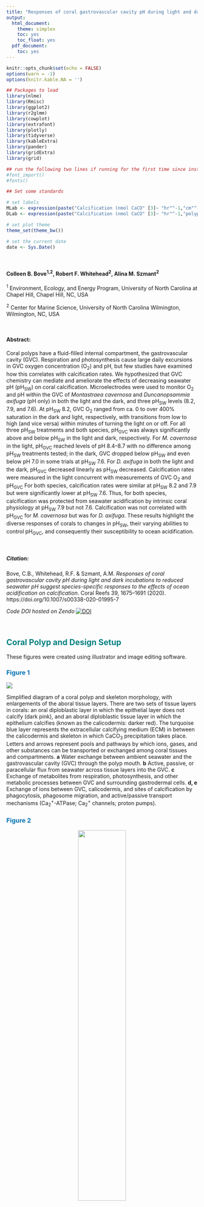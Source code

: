 ```yaml
---
title: "Responses of coral gastrovascular cavity pH during light and dark incubations to reduced seawater pH suggest species-specific responses to the effects of ocean acidification on calcification"
output: 
  html_document:
    theme: simplex
    toc: yes
    toc_float: yes
  pdf_document:
    toc: yes
---
```


<style>
  h2{color: teal !important}
  h1{color: navy !important}
  body{background-color: gray95 !important}
</style>

```r

knitr::opts_chunk$set(echo = FALSE)
options(warn = -1)
options(knitr.kable.NA = '')

```

```r

## Packages to load
library(nlme)
library(Rmisc)
library(ggplot2)
library(r2glmm)
library(cowplot)
library(extrafont)
library(plotly)
library(tidyverse)
library(kableExtra)
library(pander)
library(gridExtra)
library(grid)

## run the following two lines if running for the first time since installing 'extrafont'
#font_import()
#fonts() 

```

```r

## Set some standards

# set labels
MLab <- expression(paste("Calcification (nmol CaCO" [3]~ "hr"^-1,"cm"^-2, ")" ))
DLab <- expression(paste("Calcification (nmol CaCO" [3]~ "hr"^-1,"polyp"^-1, ")" ))

# set plot theme
theme_set(theme_bw())

# set the current date
date <- Sys.Date() 

```

<br/>

#### Colleen B. Bove^1,2^, Robert F. Whitehead^2^, Alina M. Szmant^2^

^1^ Environment, Ecology, and Energy Program, University of North Carolina at Chapel Hill, Chapel Hill, NC, USA

^2^ Center for Marine Science, University of North Carolina Wilmington, Wilmington, NC, USA

<br/>

#### **Abstract:**
Coral polyps have a fluid-filled internal compartment, the gastrovascular cavity (GVC). Respiration and photosynthesis cause large daily excursions in GVC oxygen concentration (O~2~) and pH, but few studies have examined how this correlates with calcification rates. We hypothesized that GVC chemistry can mediate and ameliorate the effects of decreasing seawater pH (pH~SW~) on coral calcification. Microelectrodes were used to monitor O~2~ and pH within the GVC of *Montastraea cavernosa* and *Duncanopsammia axifuga* (pH only) in both the light and the dark, and three pH~SW~ levels (8.2, 7.9, and 7.6). At pH~SW~ 8.2, GVC O~2~ ranged from ca. 0 to over 400% saturation in the dark and light, respectively, with transitions from low to high (and vice versa) within minutes of turning the light on or off. For all three pH~SW~ treatments and both species, pH~GVC~ was always significantly above and below pH~SW~ in the light and dark, respectively. For *M. cavernosa* in the light, pH~GVC~ reached levels of pH 8.4–8.7 with no difference among pH~SW~ treatments tested; in the dark, GVC dropped below pH~SW~ and even below pH 7.0 in some trials at pH~SW~ 7.6. For *D. axifuga* in both the light and the dark, pH~GVC~ decreased linearly as pH~SW~ decreased. Calcification rates were measured in the light concurrent with measurements of GVC O~2~ and pH~GVC~ For both species, calcification rates were similar at pH~SW~ 8.2 and 7.9 but were significantly lower at pH~SW~ 7.6. Thus, for both species, calcification was protected from seawater acidification by intrinsic coral physiology at pH~SW~ 7.9 but not 7.6. Calcification was not correlated with pH~GVC~ for *M. cavernosa* but was for *D. axifuga*. These results highlight the diverse responses of corals to changes in pH~SW~, their varying abilities to control pH~GVC~, and consequently their susceptibility to ocean acidification.

<br/>

##### **Citation:**
Bove, C.B., Whitehead, R.F. & Szmant, A.M. *Responses of coral gastrovascular cavity pH during light and dark incubations to reduced seawater pH suggest species-specific responses to the effects of ocean acidification on calcification*. Coral Reefs 39, 1675–1691 (2020). https://doi.org/10.1007/s00338-020-01995-7

*Code DOI hosted on Zendo* <a href="https://zenodo.org/badge/latestdoi/315749565"><img src="https://zenodo.org/badge/315749565.svg" alt="DOI"></a>

<br/>

## Coral Polyp and Design Setup {.tabset}

These figures were created using illustrator and image editing software.

### <span style="color: #0072B2;">**Figure 1**</span>

![](Figures/Fig1_polyp_diagram.png)

Simplified diagram of a coral polyp and skeleton morphology, with enlargements of the aboral tissue layers. There are two sets of tissue layers in corals: an oral diploblastic layer in which the epithelial layer does not calcify (dark pink), and an aboral diploblastic tissue layer in which the epithelium calcifies (known as the calicodermis: darker red). The turquoise blue layer represents the extracellular calcifying medium (ECM) in between the calicodermis and skeleton in which CaCO~3~ precipitation takes place. Letters and arrows represent pools and pathways by which ions, gases, and other substances can be transported or exchanged among coral tissues and compartments. **a** Water exchange between ambient seawater and the gastrovascular cavity (GVC) through the polyp mouth. **b** Active, passive, or paracellular flux from seawater across tissue layers into the GVC. **c** Exchange of metabolites from respiration, photosynthesis, and other metabolic processes between GVC and surrounding gastrodermal cells. **d, e** Exchange of ions between GVC, calicodermis, and sites of calcification by phagocytosis, phagosome migration, and active/passive transport mechanisms (Ca~2~^+^-ATPase; Ca~2~^+^ channels; proton pumps).


### <span style="color: #0072B2;">**Figure 2**</span>

<center>
![](Figures/Fig2_corals_electrode_images.png){#id .class width=50% height=50%}
</center>

Photographs of the three study corals under the same lighting conditions and the experimental setup used in this study: **a** *Montastraea cavernosa* colony 1. **b** *M. cavernosa* colony 2. and **c** *Duncanopsammia axifuga*. **d** Photographs of the pH microelectrode inserted through the mouth of *Montastraea cavernosa* and **e** *Duncanopsammia axifuga*. **f** Photograph of the micromanipulator setup used for inserting the microelectrode (identified with the arrows in **d, e** into the coral polyp and the coral’s incubation water bath)


### <span style="color: #0072B2;">**Table 1**</span>

Initial carbonate chemistry values for the seawater in the three carboys used for the experimental pH treatments conducted in this study

```r

carbonate <- read.csv("Tables/CarbonateSW_data_10Dec19.csv", header = TRUE)
carbonate$pHt <- factor(carbonate$pHt, levels = c("8.2pH", "7.9pH", "7.6pH"))
carbonate$coral <- factor(carbonate$coral, levels = c("MCAV1", "MCAV2", "DAXI"))


## Create table 1 of carbonate parameters
Table1 <- carbonate %>% 
  group_by(pHt) %>% 
  summarise("Seawater pH" = round(mean(pHw), 2),
            "TA" = round(mean(TAi), 0),
            "DIC" = round(mean(DICi), 0),
            "pCO2" = round(mean(pCO2i), 0),
            "HCO3" = round(mean(HCO3i), 0),
            "CO3" = round(mean(CO3i), 0),
            "arag" = round(mean(aragi), 12))

## Rmarkdown table 1
kable(Table1[-1], booktabs = TRUE) %>% 
  kable_styling(font_size = 12, full_width = FALSE)

```

The nominal target pH values used were 8.2 (control), 7.9 and 7.6. The R package *seacarb* was used to calculate the various carbonate species using measured pH-NBS and total alkalinity as the known parameters. Concentrations in $\mu$mol kg^-1^; *p*CO~2~ in $\mu$atm.


### Table S1

#### **Table S1**
Calcification experiment carbonate parameters. Representative changes in carbonate chemistry during the 1.5 h calcification incubations reported in Figure 8. The nominal target pH values used were 8.2 (Control), 7.9 and 7.6. The R package *seacarb* was used to calculate the various carbonate species using measured pH-NBS and total alkalinity as the known parameters. Concentrations in µmol kg^-1^; *p*CO~2~ in µatm. MCAV 1 = *Montastraea cavernosa* No 1; MCAV 2 = *M. cavernosa* colony No 2; DAXI = *Duncanopsammia axifuga*.

```r

## Create table S1 of initial and final carbonate parameters
TableS1 <- carbonate %>% 
  group_by(coral, pHt) %>% 
  summarise("TAi" = round(mean(TAi), 0),
            "TAf" = round(mean(TAf), 0),
            "DICi" = round(mean(DICi), 0),
            "DICf" = round(mean(DICf), 0),
            "pCO2i" = round(mean(pCO2i), 0),
            "pCO2f" = round(mean(pCO2f), 0),
            "HCO3i" = round(mean(HCO3i), 0),
            "HCO3f" = round(mean(HCO3f), 0),
            "CO3i" = round(mean(CO3i), 0),
            "CO3f" = round(mean(CO3f), 0),
            "aragi" = round(mean(aragi), 1),
            "aragf" = round(mean(aragf), 1))

## Rmarkdown table S1
kable(TableS1[-1], booktabs = TRUE) %>% 
  kable_styling(font_size = 12, full_width = FALSE) %>% 
  pack_rows("MCAV 1", 1, 3) %>%
  pack_rows("MCAV 2", 4, 6) %>%
  pack_rows("DAXI", 7, 9)

```

<br/>


## Light/Dark Experiments {.tabset}

### <span style="color: #0072B2;">**Figure 3**</span>

```r

LD_o2 <- read.csv("Data/LD_O2_mcav_20Jun17.csv", header = TRUE)

ggplot()+
  geom_rect(aes(xmin=0.16674,xmax=10.18194,ymin=-Inf, ymax=Inf), fill="lightgrey", alpha=0.4) +
  geom_rect(aes(xmin= 10.18194,xmax=20.28126,ymin=-Inf, ymax=Inf), fill="lightgoldenrod", alpha=0.4) +
  geom_rect(aes(xmin= 20.28126,xmax=30.3801,ymin=-Inf, ymax=Inf), fill="lightgrey", alpha=0.4) +
  geom_rect(aes(xmin= 30.3801,xmax=40.3119,ymin=-Inf, ymax=Inf), fill="lightgoldenrod", alpha=0.4) +
  geom_rect(aes(xmin= 40.3119,xmax=52.1637,ymin=-Inf, ymax=Inf), fill="lightgrey", alpha=0.4) +
  geom_rect(aes(xmin= 52.1637,xmax=55.0011,ymin=-Inf, ymax=Inf), fill="lightgoldenrod", alpha=0.4) +
  annotate("text", x = 47, y = 430, label = "Montastraea cavernosa", fontface = "italic", size = 2.8) +
  theme(panel.grid.major=element_blank(), panel.grid.minor=element_blank(), panel.background=element_blank(),strip.text=element_text(face="italic"), axis.line=element_line(color="black"), legend.key=element_blank(), text=element_text(family="Times New Roman"))+
  coord_cartesian(xlim = c(0.05, 55), ylim = c(0,450), expand = FALSE) +
  #ylim(0,450) +
  ylab(expression(paste("GVC O"[2] ~ "saturation (%)"))) +
  xlab("Time (min)") +
  geom_line(data = LD_o2, aes(time.min., o2sat), size=1) +
  ggsave("Figures/Fig3_LD_O2.pdf", height = 3, width = 5.5, useDingbats = FALSE)

```
*Montastraea cavernosa*: representative example of the change in GVC O~2~ saturation as measured by an oxygen microelectrode in response to changes in light level (0 vs 300–400 $\mu$E m^-2^ s^-1^) at 8.2 pH~SW~ (control). GVC O~2~ decreased in the dark to near 0% saturation and then increased to ca. 400% saturation. Gray background represents times in the dark, while yellow background denotes the lights being on. Horizontal dashed line is the measured incubation seawater % O~2~ saturation

<br/>


### <span style="color: #0072B2;">**Figure 4**</span>

```r

## Read in data and make seawater pH a factor
LD_all <- read.csv("Data/LD_pH_all_20Jun17.csv", header = TRUE)
LD_all$fwater <- factor(LD_all$water)
LD_all$fwater<-factor(LD_all$water, levels = c("8.2","7.9","7.6"))

## Subset by species
LD_cav <- subset(LD_all, species == "MCAV")
LD_dun <- subset(LD_all, species == "DAXI")

```

```r

## 8.2 pH plot
LD_mcav_82 <- subset(LD_cav, water == "8.2")

LD_mcav_82_plot <- ggplot() +
  geom_rect(aes(xmin=-Inf,xmax=10,ymin=-Inf, ymax=Inf), fill="lightgoldenrod", alpha=0.4) +
  geom_rect(aes(xmin= 10,xmax=58,ymin=-Inf, ymax=Inf), fill="lightgrey", alpha=0.4) +
  geom_rect(aes(xmin=58,xmax=107,ymin=-Inf, ymax=Inf), fill="lightgoldenrod", alpha=0.4) +
  geom_rect(aes(xmin= 107,xmax=160,ymin=-Inf, ymax=Inf), fill="lightgrey", alpha=0.4) + 
  geom_rect(aes(xmin=160,xmax=Inf,ymin=-Inf, ymax=Inf), fill="lightgoldenrod",alpha=0.4) +
  scale_x_continuous(limits = c(0, 225)) +
  geom_hline(yintercept = 8.2, size=0.5, linetype=2, colour="grey") +
  geom_line(data = LD_mcav_82, aes(x = time, y = gvc), size = 1, colour = "#0072B2") +
  ylab("") +
  xlab("") +
  ggtitle("") +
  theme(panel.grid.major=element_blank(), panel.grid.minor=element_blank(), panel.background=element_blank(),strip.background=element_blank(), strip.text=element_text(face="italic"), axis.line=element_line(color="black"), legend.key=element_blank(), text=element_text(family="Times New Roman")) +
  scale_color_manual(values=c("#0072B2")) +
  ylim(6.5,9)	

## 7.9 pH plot
LD_mcav_79 <- subset(LD_cav, water == "7.9")

LD_mcav_79_plot <- ggplot() +
  geom_rect(aes(xmin=-Inf,xmax=18,ymin=-Inf, ymax=Inf), fill="lightgoldenrod", alpha=0.4) +
  geom_rect(aes(xmin= 18,xmax=85,ymin=-Inf, ymax=Inf), fill="lightgrey", alpha=0.4) +
  geom_rect(aes(xmin=85,xmax=130,ymin=-Inf, ymax=Inf), fill="lightgoldenrod", alpha=0.4) +
  geom_rect(aes(xmin= 130,xmax=177,ymin=-Inf, ymax=Inf), fill="lightgrey", alpha=0.4) +
  geom_rect(aes(xmin=177,xmax=Inf,ymin=-Inf, ymax=Inf), fill="lightgoldenrod",alpha=0.4) +
  scale_x_continuous(limits = c(0, 225)) +
  geom_hline(yintercept = 7.9, size=0.5, linetype=2, colour="grey") +
  geom_line(data = LD_mcav_79, aes(x = time, y = gvc), size = 1, colour = "#009E73") +
  ylab("") +
  xlab("") +
  theme(panel.grid.major=element_blank(), panel.grid.minor=element_blank(), panel.background=element_blank(),strip.background=element_blank(), strip.text=element_text(face="italic"), axis.line=element_line(color="black"), legend.key=element_blank(), text=element_text(family="Times New Roman")) +
  scale_color_manual(values=c("#0072B2")) +
  ylim(6.5,9)


## 7.6 pH plot
LD_mcav_76 <- subset(LD_cav, water == "7.6")

LD_mcav_76_plot <- ggplot() +
  geom_rect(aes(xmin=-Inf,xmax=10,ymin=-Inf, ymax=Inf), fill="lightgoldenrod", alpha=0.4) +
  geom_rect(aes(xmin= 10,xmax=61,ymin=-Inf, ymax=Inf), fill="lightgrey", alpha=0.4) +
  geom_rect(aes(xmin=61,xmax=106,ymin=-Inf, ymax=Inf), fill="lightgoldenrod", alpha=0.4) +
  geom_rect(aes(xmin= 106,xmax=156,ymin=-Inf, ymax=Inf), fill="lightgrey", alpha=0.4) +
  geom_rect(aes(xmin=156,xmax=Inf,ymin=-Inf, ymax=Inf), fill="lightgoldenrod",alpha=0.4) +
  scale_x_continuous(limits = c(0, 225)) +
  geom_hline(yintercept = 7.6, size=0.5, linetype=2, colour="grey") +
  geom_line(data = LD_mcav_76, aes(x = time, y = gvc), size = 1, colour = "#D55E00") +
  xlab("") +
  ylab("") +
  theme(panel.grid.major=element_blank(), panel.grid.minor=element_blank(), panel.background=element_blank(),strip.background=element_blank(), strip.text=element_text(face="italic"), axis.line=element_line(color="black"), legend.key=element_blank(), text=element_text(family="Times New Roman")) +
  scale_color_manual(values=c("#0072B2")) +
  ylim(6.5,9)

```

```r

## 8.2 pH plot
LD_dun_82 <- subset(LD_dun, water == "8.2")

LD_dun_82_plot <- ggplot() +
  geom_rect(aes(xmin=-Inf,xmax=10,ymin=-Inf, ymax=Inf), fill="lightgoldenrod", alpha=0.4) +
  geom_rect(aes(xmin= 10,xmax=33,ymin=-Inf, ymax=Inf), fill="lightgrey", alpha=0.4) + 
  geom_rect(aes(xmin=33,xmax=58,ymin=-Inf, ymax=Inf), fill="lightgoldenrod", alpha=0.4) +
  geom_rect(aes(xmin= 58,xmax=80,ymin=-Inf, ymax=Inf), fill="lightgrey", alpha=0.4) + 
  geom_rect(aes(xmin=80,xmax=Inf,ymin=-Inf, ymax=Inf), fill="lightgoldenrod",alpha=0.4) +
  scale_x_continuous(limits = c(0, 130)) +
  geom_hline(yintercept = 8.2, size=0.5, linetype=2, colour="grey") +
  geom_line(data = LD_dun_82, aes(x = time, y = gvc), size = 1, colour = "#0072B2") +
  ylab("") +
  xlab("") +
  ggtitle("") +
  theme(panel.grid.major=element_blank(), panel.grid.minor=element_blank(), panel.background=element_blank(),strip.background=element_blank(), strip.text=element_text(face="italic"), axis.line=element_line(color="black"), legend.key=element_blank(), text=element_text(family="Times New Roman")) +
  scale_color_manual(values=c("#0072B2")) +
  ylim(6.5,9)	

## 7.9 pH plot
LD_dun_79 <- subset(LD_dun, water == "7.9")

LD_dun_79_plot <- ggplot() +
  geom_rect(aes(xmin=-Inf,xmax=12,ymin=-Inf, ymax=Inf), fill="lightgoldenrod", alpha=0.4) +
  geom_rect(aes(xmin= 12,xmax=42,ymin=-Inf, ymax=Inf), fill="lightgrey", alpha=0.4) +
  geom_rect(aes(xmin=42,xmax=74,ymin=-Inf, ymax=Inf), fill="lightgoldenrod", alpha=0.4) +
  geom_rect(aes(xmin= 74,xmax=103,ymin=-Inf, ymax=Inf), fill="lightgrey", alpha=0.4) +
  geom_rect(aes(xmin=103,xmax=Inf,ymin=-Inf, ymax=Inf), fill="lightgoldenrod",alpha=0.4) +
  scale_x_continuous(limits = c(0, 130)) +
  geom_hline(yintercept = 7.9, size=0.5, linetype=2, colour="grey") +
  geom_line(data = LD_dun_79, aes(x = time, y = gvc), size = 1, colour = "#009E73") +
  ylab("") +
  xlab("") +
  theme(panel.grid.major=element_blank(), panel.grid.minor=element_blank(), panel.background=element_blank(),strip.background=element_blank(), strip.text=element_text(face="italic"), axis.line=element_line(color="black"), legend.key=element_blank(), text=element_text(family="Times New Roman")) +
  scale_color_manual(values=c("#0072B2")) +
  ylim(6.5,9)


## 7.6 pH plot
LD_dun_76 <- subset(LD_dun, water == "7.6")

LD_dun_76_plot <- ggplot() +
  geom_rect(aes(xmin=-Inf,xmax=10,ymin=-Inf, ymax=Inf), fill="lightgoldenrod", alpha=0.4) +
  geom_rect(aes(xmin= 10,xmax=37,ymin=-Inf, ymax=Inf), fill="lightgrey", alpha=0.4) +
  geom_rect(aes(xmin=37,xmax=69,ymin=-Inf, ymax=Inf), fill="lightgoldenrod", alpha=0.4) +
  geom_rect(aes(xmin= 69,xmax=88,ymin=-Inf, ymax=Inf), fill="lightgrey", alpha=0.4) +
  geom_rect(aes(xmin=88,xmax=Inf,ymin=-Inf, ymax=Inf), fill="lightgoldenrod",alpha=0.4) +
  scale_x_continuous(limits = c(0, 130)) +
  geom_hline(yintercept = 7.6, size=0.5, linetype=2, colour="grey") +
  geom_line(data = LD_dun_76, aes(x = time, y = gvc), size = 1, colour = "#D55E00") +
  xlab("") +
  ylab("") +
  theme(panel.grid.major=element_blank(), panel.grid.minor=element_blank(), panel.background=element_blank(),strip.background=element_blank(), strip.text=element_text(face="italic"), axis.line=element_line(color="black"), legend.key=element_blank(), text=element_text(family="Times New Roman")) +
  scale_color_manual(values=c("#0072B2")) +
  ylim(6.5,9)

```

```r

## Create column of each species' plots
LD_cav_plot <- plot_grid(LD_mcav_82_plot, LD_mcav_79_plot, LD_mcav_76_plot, ncol = 1)
LD_dun_plot <- plot_grid(LD_dun_82_plot, LD_dun_79_plot, LD_dun_76_plot, ncol = 1)

## Combined species plot into single plot
LD_full_plot <- plot_grid(LD_cav_plot, LD_dun_plot, ncol = 2, rel_widths = c(0.9, 0.58), labels = c("(a)  M. cavernosa", "(b)  D. axifuga"), hjust = -0.07, vjust = 1.3, label_size = 10)

## Create labels for axes 
y_grob <- textGrob("GVC pH", gp = gpar(fontsize = 11), rot = 90)
x_grob <- textGrob("Time (m)", gp = gpar(fontsize = 11))

## Final, combined plot
LD_full_plot_final <- grid.arrange(arrangeGrob(LD_full_plot, left = y_grob, bottom = x_grob))

## Save final plot
ggsave(file = "Figures/Fig4_LD_pH.pdf", LD_full_plot_final, width = 6.8, height = 6.5, useDingbats = FALSE)

```
"Light–dark" experiment: representative example of pH~GVC~ profiles with changes from light (300–400 $\mu$E m^-2^ s^-1^) to dark (0 $\mu$E m^-2^ s^-1^) measurement conditions for **a** *Montastraea cavernosa* and **b** *Duncanopsammia axifuga* at 8.2 pH~SW~ (control: blue, upper panel), 7.9 pH~SW~ (green, middle panel), and 7.6 pH~SW~ (red, lower panel). The horizontal gray dashed lines represent incubation pH~SW~

<br/>


### <span style="color: #0072B2;">**Figure 5**</span>

```r

## Read in and manipulate data
step_all <- read.csv("Data/LD_step_pH_all_21Jun17.csv", header = TRUE)
step_all$water <- factor(step_all$water)
step_all$water <- factor(step_all$water, levels = c("8.2","7.9","7.6", "T"))
step_all$light <- factor(step_all$light, levels = c("L","D"))

## Subset for each species
cav_step <- subset(step_all, species == "MCAV") # M. cavernosa
dun_step <- subset(step_all, species == "DAXI") # D. axifuga

```

```r

## MCAV plots
cav_step_plot <- ggplot(cav_step, aes(x = time, y = gvc, colour = water, group = water2)) +
  geom_point(size = 0.5) +
  xlab("") +
  ylab("") +
  theme(panel.grid.major = element_blank(), panel.grid.minor = element_blank(), panel.background = element_blank(), strip.background = element_blank(), strip.text = element_text(face = "italic"), text=element_text(family="Times New Roman")) +
  theme(legend.position = c(0.11, 0.67), legend.key.size = unit(0.2, "cm"), legend.text = element_text(size = 8)) +
  guides(colour = guide_legend(override.aes = list(linetype = 0, size = 3))) +
  xlim(0, 220) +
  ylim(6.9, 8.9) +
  facet_wrap(~ light, ncol = 1, labeller = as_labeller(c(L = "Light", D = "Dark"))) +
  scale_color_manual("", labels = c("8.2 pH","7.9 pH","7.6 pH"), values = c("#0072B2","#009E73","#D55E00","grey"), breaks = c("8.2","7.9","7.6")) +
  geom_line(aes(x = time, y = water2))


## DAXI plots
dun_step_plot <- ggplot(dun_step, aes(x = time, y = gvc, colour = water, group = water2)) +
  geom_point(size = 0.5) +
  xlab("") +
  ylab("") +
  theme(panel.grid.major = element_blank(), panel.grid.minor = element_blank(), panel.background = element_blank(), strip.background = element_blank(), strip.text = element_text(face = "italic"), text=element_text(family="Times New Roman")) +
  theme(legend.position ="none") +
  xlim(0, 220) +
  ylim(6.9, 8.9) +
  facet_wrap(~ light, ncol = 1, labeller = as_labeller(c(L = "Light", D = "Dark"))) +
  scale_color_manual("", labels = c("8.2 pH","7.9 pH","7.6 pH","T"), values = c("#0072B2","#009E73","#D55E00","grey")) +
  geom_line(aes(x = time, y = water2))


## Combine plots and save as final
plot_grid(cav_step_plot, dun_step_plot, labels = c("(a) M. cavernosa","(b) D. axifuga"), label_size = 12, scale = 0.95) +
  ggsave(file = "Figures/Fig5_stepwise_pH.pdf", height = 4.2, width = 8, useDingbats = FALSE)

```
"Stepwise" experiment: representative example of pH~GVC~ profiles with sequential stepwise decreases in incubation pH~SW~ from 8.2 (control: blue, first segment), to 7.9 (green, second segment), to 7.6 (red, third segment) for **a** *Montastraea cavernosa* and **b** *Duncanopsammia axifuga*. Experiments were repeated both in the light (upper panel) and dark (lower panel). The gray portion of each line denotes adjustment time in which external pH was transitioning from one pH treatment to another by bubbling with CO~2~ and the horizontal lines represent external pH~SW~ levels

<br/>


### <span style="color: #0072B2;">**Figure 6**</span>


```r

## Read in all L/D data for analyses
LD_stats <- read.csv("Data/LD_all_data_19Sep17.csv", header = TRUE)
LD_stats$treat <- factor(LD_stats$treat, levels = c("8.2", "7.9", "7.6")) # relevel pH treatments

## Subset dataframe
# light or dark
light_all <- subset(LD_stats, light.dark=="light")
dark_all <- subset(LD_stats, light.dark=="dark")

# MCAV light and DAXI light
light_cav <- subset(light_all, species=="Mcav")
light_dun <- subset(light_all, coral=="dun")

# MCAV dark and DAXI dark
dark_cav <- subset(dark_all, species=="Mcav")
dark_dun <- subset(dark_all, coral=="dun")

```


```r

## Linear model
# light values
cav_L_fig6_lm <- lm(pH ~ water, data = light_cav)
cav_l_slope <- cav_L_fig6_lm[["coefficients"]][["water"]]
cav_l_p <- summary(cav_L_fig6_lm)[["coefficients"]][2, 4]
cav_l_r <- summary(cav_L_fig6_lm)[["adj.r.squared"]]

# dark values
cav_D_fig6_lm <- lm(pH ~ water, data = dark_cav)
cav_d_slope <- cav_D_fig6_lm[["coefficients"]][["water"]]
cav_d_p <- summary(cav_D_fig6_lm)[["coefficients"]][2, 4]
cav_d_r <- summary(cav_D_fig6_lm)[["adj.r.squared"]]


## Labels for plot
cav_step_light_labs <- substitute(paste(Slope[light]==s, "; P"==p, "; R\U00B2"==r), list(s = format(cav_l_slope[1], digits = 2), p = format(cav_l_p[1], digits = 2), r = format(cav_l_r[1], digits = 2)))
cav_step_dark_labs <- substitute(paste(Slope[dark]==s, "; P < 0.01; R\U00B2"==r), list(s = format(cav_d_slope[1], digits = 2), p = format(cav_d_p[1], digits = 2), r = format(cav_d_r[1], digits = 2)))

```

```r

###### This is temporary, need to move it when finished!
sum <- summarySE(measurevar = "pH", groupvars = c("treat", "coral", "exp", "light.dark"), data = LD_stats)

## MCAV figure
cav_LD_summary_sum <- subset(sum, coral !="dun")
cav_LD_summary_sum$test <- paste(cav_LD_summary_sum$coral, cav_LD_summary_sum$exp, sep = "_")
cav_LD_summary_sum$colour <- paste(cav_LD_summary_sum$treat, cav_LD_summary_sum$light.dark, sep = "_")
cav_LD_summary_sum$shape <- paste(cav_LD_summary_sum$exp, cav_LD_summary_sum$light.dark, sep = "_")
cav_LD_summary_sum$treat <- as.numeric(levels(cav_LD_summary_sum$treat))[cav_LD_summary_sum$treat]

cav_LD_summary_plot <- ggplot(data = cav_LD_summary_sum) +
  geom_smooth(aes(x = treat, y = pH, group = light.dark), method="lm", se = FALSE, colour = "darkgrey") +
  geom_errorbar(aes(x = treat, ymin = pH - sd, ymax = pH + sd, colour = colour, group = test), width=0.07, size=0.8, position = position_dodge(width=0.07)) +
  geom_point(aes(x = treat, y = pH, shape = shape, colour = colour, group = test, fill = exp), size=2.5, position = position_dodge(width=0.07)) +
  scale_color_manual(values=c("#D55E00", "#D55E00", "#009E73","#009E73", "#0072B2", "#0072B2")) +
  scale_shape_manual(values=c(16,21,17,24,16,21,17,24)) +
  scale_fill_manual(values = c("white","white")) +
  geom_segment(aes(x = 7.45, xend = 7.75, y = 7.6, yend = 7.6), linetype = "longdash", colour = "#D55E00") +
  geom_segment(aes(x = 8.05, xend = 8.35, y = 8.2, yend = 8.2), linetype = "longdash", colour = "#0072B2") +
  geom_segment(aes(x = 7.75, xend = 8.05, y = 7.9, yend = 7.9), linetype = "longdash", colour = "#009E73") +
  theme(panel.grid.major = element_blank(), panel.grid.minor = element_blank(), strip.background = element_blank(), panel.border = element_rect(colour = "black", fill=NA, size=1), legend.position = "none", text=element_text(family="Times New Roman")) +
  scale_x_continuous(breaks=c(7.6, 7.9, 8.2)) +
  annotate("text", x = 7.8, y = 9, label = deparse(cav_step_light_labs), parse = TRUE, size = 3) +
  annotate("text", x = 7.8, y = 6.5, label = deparse(cav_step_dark_labs), parse = TRUE, size = 3) +
  ylab("GVC pH") +
  ylim(6.5, 9.1) +
  xlab("Seawater pH")

```


```r

## Linear model
# light values
dun_L_fig6_lm <- lm(pH ~ water, data = light_dun)
dun_l_slope <- dun_L_fig6_lm[["coefficients"]][["water"]]
dun_l_p <- summary(dun_L_fig6_lm)[["coefficients"]][2, 4]
dun_l_r <- summary(dun_L_fig6_lm)[["adj.r.squared"]]

# dark values
dun_D_fig6_lm <- lm(pH ~ water, data = dark_dun)
dun_d_slope <- dun_D_fig6_lm[["coefficients"]][["water"]]
dun_d_p <- summary(dun_D_fig6_lm)[["coefficients"]][2, 4]
dun_d_r <- summary(dun_D_fig6_lm)[["adj.r.squared"]]


## Labels for plot
dun_step_light_labs <- substitute(paste(Slope[light]==s, "; P < 0.01; R\U00B2"==r), list(s = format(dun_l_slope[1], digits = 2), p = format(dun_l_p[1], digits = 2), r = format(dun_l_r[1], digits = 2)))
dun_step_dark_labs <- substitute(paste(Slope[dark]==s, "; P < 0.01; R\U00B2"==r), list(s = format(dun_d_slope[1], digits = 2), p = format(dun_d_p[1], digits = 2), r = format(dun_d_r[1], digits = 2)))

```

```r

## DAXI figure
dun_LD_summary_sum <- subset(sum, coral == "dun")
dun_LD_summary_sum$test <- paste(dun_LD_summary_sum$coral, dun_LD_summary_sum$exp, sep = "_")
dun_LD_summary_sum$colour <- paste(dun_LD_summary_sum$treat, dun_LD_summary_sum$light.dark, sep = "_")
dun_LD_summary_sum$shape <- paste(dun_LD_summary_sum$exp, dun_LD_summary_sum$light.dark, sep = "_")
dun_LD_summary_sum$treat <- as.numeric(levels(dun_LD_summary_sum$treat))[dun_LD_summary_sum$treat]

dun_LD_summary_plot <- ggplot(data = dun_LD_summary_sum) +
  geom_smooth(aes(x = treat, y = pH, group = light.dark), method="lm", se = FALSE, colour = "darkgrey") +
  geom_errorbar(aes(x = treat, ymin = pH - sd, ymax = pH + sd, colour = colour, group = test), width=0.07, size=0.8, position = position_dodge(width=0.07)) +
  geom_point(aes(x = treat, y = pH, shape = shape, colour = colour, group = test, fill = exp), size=2.5, position = position_dodge(width=0.07)) +
  scale_color_manual(values=c("#D55E00", "#D55E00", "#009E73","#009E73", "#0072B2", "#0072B2")) +
  scale_shape_manual(values=c(16,21,17,24,16,21,17,24)) +
  scale_fill_manual(values = c("white","white")) +
  geom_segment(aes(x = 7.45, xend = 7.75, y = 7.6, yend = 7.6), linetype = "longdash", colour = "#D55E00") +
  geom_segment(aes(x = 8.05, xend = 8.35, y = 8.2, yend = 8.2), linetype = "longdash", colour = "#0072B2") +
  geom_segment(aes(x = 7.75, xend = 8.05, y = 7.9, yend = 7.9), linetype = "longdash", colour = "#009E73") +
  theme(panel.grid.major = element_blank(), panel.grid.minor = element_blank(), strip.background = element_blank(), panel.border = element_rect(colour = "black", fill=NA, size=1), legend.position = "none", text=element_text(family="Times New Roman")) +
  scale_x_continuous(breaks=c(7.6, 7.9, 8.2)) +
  annotate("text", x = 7.8, y = 9, label = deparse(dun_step_light_labs), parse = TRUE, size = 3) +
  annotate("text", x = 7.8, y = 6.5, label = deparse(dun_step_dark_labs), parse = TRUE, size = 3) +
  ylab("GVC pH") +
  ylim(6.5, 9.1) +
  xlab("Seawater pH")

```


```r

plot_grid(cav_LD_summary_plot, dun_LD_summary_plot,  labels = c("(a) M. cavernosa", "(b) D. axifuga"), scale = 0.87) +
  ggsave(file = "Figures/Fig6_LD_pH_summary.pdf", height = 3.5, width = 8, useDingbats = FALSE)

```
Summary of the mean (± SD) pH~GVC~ measurements made in the light–dark (denoted by circles) and stepwise (denoted by triangles) experiments for (**a**) two colonies of* M. cavernosa* (plotted as separate circles) and (**b**) one colony of *D. axifuga* at the three experimental pH~SW~ treatments (8.2 = blue; 7.9 = green; 7.6 = red). The dashed lines represent pH~SW~ for each treatment. Open symbols denote pH~GVC~ data collected in the light, and solid symbols represent pH~GVC~ data collected in the dark. Linear regression lines and regression statistics are included for each light treatment

<br/>


### <span style="color: #0072B2;">**Table 2**</span>

Mean (± SE) maximum and minimum pH~GVC~ values measured for each coral species at the three experimental pH treatments,
combining the values from both the "light–dark" and "stepwise" experimental protocols (Figs. **4, 5, 6**)

```r

table1 <- read.csv("Tables/LD_table2_30April20.csv", header = TRUE) # read in the table with data

## R markdown table
kable(table1[-1], booktabs = TRUE) %>% 
  kable_styling(font_size = 12, full_width = FALSE) %>% 
  pack_rows("M. cavernosa", 1, 4) %>%
  pack_rows("D. axifuga", 5, 8)

```

Mean (± S.E.) maximum and minimum pH~GVC~ values measured for each coral species at the three experimental pH treatments, combining the values from both the ‘Light-dark’ and ‘Stepwise’ experimental protocols (see Figures **5, 6** and **7**). The number of incubations included in each mean is represented by “n”. “Δ pH Light” and “Δ pH Dark” are the differences between treatment pH~SW~ and pH~GVC~ at that treatment. “Range of pH~GVC~” was calculated from the mean maximum and minimum for each pH experiment and represents the range of pH~GVC~ that a polyp could experience during a natural diel light cycle. “pH range” for Treatment pH is the range from 8.2 to 7.6, and for Maximum and Minimum pH~GVC~ in Light and Dark, it is the difference between pH~GVC~ at 8.2 and 7.6 seawater pH treatments.

<br/>


### Tables S2-S6

#### **Table S2**
pH~GVC~ in the Light. Mean (±S.D.) pH~GVC~ measured during the light portion of the Light-Dark (LD) and Stepwise (STEP) experiments. Pairwise comparisons of pH~GVC~ between the two experiments used Tukey Honest Significant Differences. Asterisk denotes significant differences in mean pH~GVC~ between experiment types. n = the number of replicate runs of any given treatment protocol for each type of experiment.

```r

## Create table S2 of initial and final carbonate parameters
TableS2 <- light_all %>% 
  group_by(species, treat, exp) %>% 
  summarise("Mean" = round(mean(pH), 2),
            "(+/-) SD Maximum" = round(sd(pH), 2),
            "n" = n(),
            "del pH" = round(mean(pH) - mean(water), 2))


## Rmarkdown table S2
kable(TableS2[-1], booktabs = TRUE) %>% 
  kable_styling(font_size = 12, full_width = FALSE) %>% 
  pack_rows("M. cavernosa", 1, 6) %>%
  pack_rows("D. axifuga", 7, 12)


```

<br/>


#### **Table S3a**
Light pH~GVC~ ANOVA model. ANOVA model output assessing the effect of pH~SW~ on measured pH~GVC~ in the light during either Light-Dark or Stepwise experiments for all coral colonies.

***M. cavernosa* in Light-Dark trials**
```r

## MCAV light ANOVAs
# Light data (L/D)
light_cava<-subset(light_cav, exp=="l/d")
lmcav_lm1<-aov(pH~treat, data=light_cava)
pander(summary(lmcav_lm1))

```

***M. cavernosa* in Stepwise trials**
```r

# Light data (step)
light_cavb<-subset(light_cav, exp=="step")
lmcav_lm2<-aov(pH~treat, data=light_cavb)
pander(summary(lmcav_lm2))

```


***D. axifuga* in Light-Dark trials**
```r

## DAXI light ANOVAs
# Light data (L/D)
light_duna<-subset(light_dun, exp=="l/d")
ldun_lm1<-aov(pH~treat, data=light_duna)
pander(summary(ldun_lm1))

```

***D. axifuga* in Stepwise trials**
```r

# Light data (step)
light_dunb<-subset(light_dun, exp=="step")
ldun_lm2<-aov(pH~treat, data=light_dunb)
pander(summary(ldun_lm2))

```

<br/>


#### **Table S3b**
Light pH~GVC~: Post Hoc Comparisons. Pairwise comparisons of mean pH~GVC~ among pH~SW~ treatments in the light for both types of experiments using Tukey Honest Significant Differences.  

```r

## MCAV light Tukey tests
# Light data (L/D)
lcav_ld_tukey <- as.data.frame(TukeyHSD(lmcav_lm1)[["treat"]])
lcav_ld_tukey$Experiment <- "Light-Dark"
lcav_ld_tukey$Coral <- "M. cavernosa"
lcav_ld_tukey$Treatments <- rownames(lcav_ld_tukey)
lcav_ld_tukey <- lcav_ld_tukey[c(6,5,7,4)]

# Light data (step)
lcav_step_tukey <- as.data.frame(TukeyHSD(lmcav_lm2)[["treat"]])
lcav_step_tukey$Experiment <- "Stepwise"
lcav_step_tukey$Coral <- "M. cavernosa"
lcav_step_tukey$Treatments <- rownames(lcav_step_tukey)
lcav_step_tukey <- lcav_step_tukey[c(6,5,7,4)]



## DAXI light Tukey tests
# Light data (L/D)
ldun_ld_tukey <- as.data.frame(TukeyHSD(ldun_lm1)[["treat"]])
ldun_ld_tukey$Experiment <- "Light-Dark"
ldun_ld_tukey$Coral <- "D axifuga"
ldun_ld_tukey$Treatments <- rownames(ldun_ld_tukey)
ldun_ld_tukey <- ldun_ld_tukey[c(6,5,7,4)]

# Light data (step)
ldun_step_tukey <- as.data.frame(TukeyHSD(ldun_lm2)[["treat"]])
ldun_step_tukey$Experiment <- "Stepwise"
ldun_step_tukey$Coral <- "D axifuga"
ldun_step_tukey$Treatments <- rownames(ldun_step_tukey)
ldun_step_tukey <- ldun_step_tukey[c(6,5,7,4)]

## Combine into 1 table
all_light_tukey <- rbind(lcav_ld_tukey, lcav_step_tukey, ldun_ld_tukey, ldun_step_tukey)


## Rmarkdown table 

kable(all_light_tukey[-1], booktabs = TRUE, row.names = FALSE) %>% 
  kable_styling(font_size = 12, full_width = FALSE) %>% 
  pack_rows("M. cavernosa", 1, 6) %>%
  pack_rows("D. axifuga", 7, 12)

```

<br/>



#### **Table S4**
pH~GVC~ in the Dark. Mean (±S.D.) pH~GVC~ measured during the dark portion of the Light-Dark (LD) and Stepwise (STEP) experiments. Pairwise comparisons of pH~GVC~ between the two experiments used Tukey Honest Significant Differences. Asterisk denotes significant differences in mean pH~GVC~ between experiment types. n = the number of replicate runs of any given treatment protocol for each type of experiment.

```r

## Create table S4 of initial and final carbonate parameters
TableS4 <- dark_all %>% 
  group_by(species, treat, exp) %>% 
  summarise("Mean" = round(mean(pH), 2),
            "(+/-) SD Maximum" = round(sd(pH), 2),
            "n" = n(),
            "del pH" = round(mean(pH) - mean(water), 2))


## Rmarkdown table S4
kable(TableS4[-1], booktabs = TRUE) %>% 
  kable_styling(font_size = 12, full_width = FALSE) %>% 
  pack_rows("M. cavernosa", 1, 6) %>%
  pack_rows("D. axifuga", 7, 12)


```

<br/>
  
  
#### **Table S5a**
Dark pH~GVC~ ANOVA model. ANOVA model output assessing the effect of pH~SW~ on measured pH~GVC~ in the dark during either Light-Dark or Stepwise experiments for all coral colonies.
  
***M. cavernosa* in Light-Dark trials**
```r

## MCAV dark ANOVAs
# Dark data (L/D)
dark_cava<-subset(dark_cav, exp=="l/d")
dmcav_lm1<-aov(pH~treat, data=dark_cava)
pander(summary(dmcav_lm1))

```

***M. cavernosa* in Stepwise trials**
```r

# Dark data (step)
dark_cavb<-subset(dark_cav, exp=="step")
dmcav_lm2<-aov(pH~treat, data=dark_cavb)
pander(summary(dmcav_lm2))

```

***D. axifuga* in Light-Dark trials**
```r

## DAXI dark ANOVAs
# Dark data (L/D)
dark_duna<-subset(dark_dun, exp=="l/d")
ddun_lm1<-aov(pH~treat, data=dark_duna)
pander(summary(ddun_lm1))

```

***D. axifuga* in Stepwise trials**
```r

# Dark data (step)
dark_dunb<-subset(dark_dun, exp=="step")
ddun_lm2<-aov(pH~treat, data=dark_dunb)
pander(summary(ddun_lm2))

```

<br/>
  
  
#### **Table S5b**
Dark pH~GVC~: Post Hoc Comparisons. Pairwise comparisons of mean pH~GVC~ among pH~SW~ treatments in the dark for both types of experiments using Tukey Honest Significant Differences.  
  
```r

## MCAV dark Tukey tests
# Dark data (L/D)
dcav_ld_tukey <- as.data.frame(TukeyHSD(dmcav_lm1)[["treat"]])
dcav_ld_tukey$Experiment <- "Light-Dark"
dcav_ld_tukey$Coral <- "M. cavernosa"
dcav_ld_tukey$Treatments <- rownames(dcav_ld_tukey)
dcav_ld_tukey <- dcav_ld_tukey[c(6,5,7,4)]

# Dark data (step)
dcav_step_tukey <- as.data.frame(TukeyHSD(dmcav_lm2)[["treat"]])
dcav_step_tukey$Experiment <- "Stepwise"
dcav_step_tukey$Coral <- "M. cavernosa"
dcav_step_tukey$Treatments <- rownames(dcav_step_tukey)
dcav_step_tukey <- dcav_step_tukey[c(6,5,7,4)]



## DAXI dark Tukey tests
# Dark data (L/D)
ddun_ld_tukey <- as.data.frame(TukeyHSD(ddun_lm1)[["treat"]])
ddun_ld_tukey$Experiment <- "Light-Dark"
ddun_ld_tukey$Coral <- "D axifuga"
ddun_ld_tukey$Treatments <- rownames(ddun_ld_tukey)
ddun_ld_tukey <- ddun_ld_tukey[c(6,5,7,4)]

# Dark data (step)
ddun_step_tukey <- as.data.frame(TukeyHSD(ddun_lm2)[["treat"]])
ddun_step_tukey$Experiment <- "Stepwise"
ddun_step_tukey$Coral <- "D axifuga"
ddun_step_tukey$Treatments <- rownames(ddun_step_tukey)
ddun_step_tukey <- ddun_step_tukey[c(6,5,7,4)]


## Combine into 1 table
all_dark_tukey <- rbind(dcav_ld_tukey, dcav_step_tukey, ddun_ld_tukey, ddun_step_tukey)


## Rmarkdown table 
kable(all_dark_tukey[-1], booktabs = TRUE, row.names = FALSE) %>% 
  kable_styling(font_size = 12, full_width = FALSE) %>% 
  pack_rows("M. cavernosa", 1, 6) %>%
  pack_rows("D. axifuga", 7, 12)

```

<br/>


#### **Table S6**
Comparison of the response of pHGVC to decreases in pH~SW~ between the two experimental protocols used, Light-Dark vs Stepwise: Post Hoc Comparisons. Tukey Honest Significant Differences post hoc adjusted p values from 2-way ANOVAs assessing the effects of experimental design (Light-Dark vs Stepwise) and pH~SW~ treatment on either *M. cavernosa* or *D. axifuga* pH~GVC~ in the light and the dark. The pairwise comparisons between experiments at each treatment pH are only shown for the interaction term (Treatment * Experiment) because these were used in determining differences between experimental design on pH~GVC~.

```r

## MCAV experimental comparisons
# ANOVA 
lcav_lm <- aov(pH ~ treat * exp, data = light_cav) # Light
dcav_lm <- aov(pH ~ treat * exp, data = dark_cav) # Dark

# Light Tukey tests
cav_l_trt_tukey <- as.data.frame(TukeyHSD(lcav_lm)[["treat"]]) # extract treatment pairwise comparisons
cav_l_exp_tukey <- as.data.frame(TukeyHSD(lcav_lm)[["exp"]]) # extract experiment pairwise comparisons
cav_l_both_tukey <- as.data.frame(TukeyHSD(lcav_lm)[["treat:exp"]])[c(3,8,12),] # extract combined comparisons of interest only
cav_l_all_tukey <- rbind(cav_l_trt_tukey, cav_l_exp_tukey, cav_l_both_tukey) # combined all comparisons into single df
cav_l_all_tukey$Coral <- "M. cavernosa" # add species ID column
cav_l_all_tukey$Light <- "Light P adj." # add light column
cav_l_all_tukey$`Pairwise Comparisons` <- rownames(cav_l_all_tukey) # add column of row names to df
cav_l_all_tukey <- cav_l_all_tukey[c(5,6,7,4)] # subset for desired columns

# Dark Tukey tests
cav_d_trt_tukey <- as.data.frame(TukeyHSD(dcav_lm)[["treat"]]) # extract treatment pairwise comparisons
cav_d_exp_tukey <- as.data.frame(TukeyHSD(dcav_lm)[["exp"]]) # extract experiment pairwise comparisons
cav_d_both_tukey <- as.data.frame(TukeyHSD(dcav_lm)[["treat:exp"]])[c(3,8,12),] # extract combined comparisons of interest only
cav_d_all_tukey <- rbind(cav_d_trt_tukey, cav_d_exp_tukey, cav_d_both_tukey) # combined all comparisons into single df
cav_d_all_tukey$Coral <- "M. cavernosa" # add species ID column
cav_d_all_tukey$Light <- "Dark P adj." # add light column
cav_d_all_tukey$`Pairwise Comparisons` <- rownames(cav_d_all_tukey) # add column of row names to df
cav_d_all_tukey <- cav_d_all_tukey[c(5,6,7,4)] # subset for desired columns

# Combined tests 
cav_all_tukey <- rbind(cav_l_all_tukey, cav_d_all_tukey)
cav_all_tukey <- spread(cav_all_tukey, Light, `p adj`)



## DAXI experimental comparisons
# ANOVA 
ldun_lm <- aov(pH ~ treat * exp, data = light_dun) # Light
ddun_lm <- aov(pH ~ treat * exp, data = dark_dun) # Dark

# Light Tukey tests
dun_l_trt_tukey <- as.data.frame(TukeyHSD(ldun_lm)[["treat"]]) # extract treatment pairwise comparisons
dun_l_exp_tukey <- as.data.frame(TukeyHSD(ldun_lm)[["exp"]]) # extract experiment pairwise comparisons
dun_l_both_tukey <- as.data.frame(TukeyHSD(ldun_lm)[["treat:exp"]])[c(3,8,12),] # extract combined comparisons of interest only
dun_l_all_tukey <- rbind(dun_l_trt_tukey, dun_l_exp_tukey, dun_l_both_tukey) # combined all comparisons into single df
dun_l_all_tukey$Coral <- "D. axifuga" # add species ID column
dun_l_all_tukey$Light <- "Light P adj." # add light column
dun_l_all_tukey$`Pairwise Comparisons` <- rownames(dun_l_all_tukey) # add column of row names to df
dun_l_all_tukey <- dun_l_all_tukey[c(5,6,7,4)] # subset for desired columns

# Dark Tukey tests
dun_d_trt_tukey <- as.data.frame(TukeyHSD(ddun_lm)[["treat"]]) # extract treatment pairwise comparisons
dun_d_exp_tukey <- as.data.frame(TukeyHSD(ddun_lm)[["exp"]]) # extract experiment pairwise comparisons
dun_d_both_tukey <- as.data.frame(TukeyHSD(ddun_lm)[["treat:exp"]])[c(3,8,12),] # extract combined comparisons of interest only
dun_d_all_tukey <- rbind(dun_d_trt_tukey, dun_d_exp_tukey, dun_d_both_tukey) # combined all comparisons into single df
dun_d_all_tukey$Coral <- "D. axifuga" # add species ID column
dun_d_all_tukey$Light <- "Dark P adj." # add dark column
dun_d_all_tukey$`Pairwise Comparisons` <- rownames(dun_d_all_tukey) # add column of row names to df
dun_d_all_tukey <- dun_d_all_tukey[c(5,6,7,4)] # subset for desired columns

# Combined tests 
dun_all_tukey <- rbind(dun_l_all_tukey, dun_d_all_tukey)
dun_all_tukey <- spread(dun_all_tukey, Light, `p adj`)



## Combine into single table
all_tukey <- rbind(cav_all_tukey, dun_all_tukey)
all_tukey <- all_tukey[c(1,2,4,3)]


## Rmarkdown table 
kable(all_tukey, booktabs = TRUE, row.names = FALSE) %>% 
  kable_styling(font_size = 12, full_width = FALSE) %>% 
  pack_rows("M. cavernosa", 1, 7) %>%
  pack_rows("D. axifuga", 8, 14)

```

<br/>


## Calcification Trials {.tabset}

```r

## Read in the data file containing calcification rate and GVC pH data from calcification experiments
calc <- read.csv("Data/Calc_pH_all_18April20.csv", header = TRUE) 

## Modify parameters 
calc$pH <- factor(calc$pH, levels = c("8.2","7.9","7.6")) # make pH a factor and reorder levels
calc$ftime <- factor(calc$time) # make time column a factor
calc$gvc <- as.numeric(calc$gvc) # make GVC pH a numeric

## Create subsets of data for individual fragments and for different species
cav <- subset(calc, Coral!="dun") # make df of M. cavernosa data only
cav1 <- subset(calc, Coral=="cav1") # make df of M. cavernosa colony 1 only
cav2 <- subset(calc, Coral=="cav2") # make df of M. cavernosa colony 2 only
dun <- subset(calc, Coral=="dun") # make df og D. axifuga only

dun$timeb <- factor(dun$timeb, levels = c("15c","1c", "0c")) # reorder the timeb variables within D. axifuga df

```

```r

kable(calc[c(1:2, 22:23, 51:52),], booktabs = TRUE, caption = "Coral identifier (cav1 = M. cavernosa 1; cav2 = M. cavernosa 2; dun = D. axifuga), species identifier (M = M. cavernosa; D = D. axifuga), treatment (treat; pH), date of experimental run (Date), grouping identifier per trial (Set), time of run (time; timeb), seawater pH (water), change in seawater total alkalinity (delTA), calcification rate in nmols/area (nmol) and normalized against the control (normrate), and GVC pH (gvc) per trial.") %>% 
  kable_styling(font_size = 12, full_width = FALSE)

```

### *M. cavernosa* O~2~ (Figure 7a-c)

<br/>

#### **Figure 7a:** MCAV calcification rate (nmol CaCO~3~ hr^-1^ cm^-2^) against seawater pH

```r

#### Read in the pH data for MCAV 1
o2 <- read.csv("Data/Calc_O2_mcav_17April20.csv", head = TRUE) 


#### Working with O2 calcification rate in each SW O2

## Linear model 
O2_calcVO2_lm <- lm(rate ~ factor(pH), data = o2)
#anova(O2_calcVO2_lm)
#summary(O2_calcVO2_lm)


## Plot
O2_calc_sum <- summarySE(o2, measurevar = "rate", groupvars = c("pH"), na.rm = TRUE) # calculate mean +/- SD for plotting

O2_calcVpH_plot <- ggplot(data = O2_calc_sum, aes(x = factor(pH), y = rate, colour = factor(pH))) +
  geom_errorbar(aes(x = factor(pH), ymin=rate-sd,ymax= rate+sd, colour = factor(pH)), width=0.14, position=position_dodge(0.3), size=0.9) + 
  xlab("Seawater pH") + 
  ylab(MLab) +
  theme(text=element_text(family="Times New Roman"), legend.position="none", panel.grid.major=element_blank(), panel.grid.minor=element_blank(), panel.background=element_blank(),strip.background=element_blank(), strip.text=element_text(face="italic"), legend.key=element_blank()) +
  scale_color_manual("Treatment",labels=c("7.6 O2","7.9 O2","8.2 O2"),values=c("#D55E00", "#009E73", "#0072B2")) +
  geom_point(position=position_dodge(0.3),size=3.5, shape = 16) +
  annotate(geom = "text", size = 3, x = 0.8, y = 0, label = "italic(P) == 0.93", parse = TRUE) + 
  annotate(geom="text", x = 3.3, y = 420, label="a)", size = 5.5, fontface="bold") +
  ylim(0,425)  
O2_calcVpH_plot

```

```r

## Anova and summary tables
pander(summary(O2_calcVO2_lm))
pander(anova(O2_calcVO2_lm))

```

<br/>

#### **Figure 7b:** MCAV calcification rate (nmol CaCO~3~ hr^-1^ cm^-2^) against GVC O~2~ saturation

```r

## Linear model 
O2_calcVgvc_lm <- lm(rate ~ gvc, data = o2)
#anova(O2_calcVgvc_lm)
#summary(O2_calcVgvc_lm)

## Plot
O2_calcVgvc_plot <- ggplot(data = o2, aes(x = gvc, y = rate, colour = factor(pH), shape = factor(time), group = species)) +
  #geom_smooth(method = "lm", se = FALSE, colour = "darkgrey") +
  xlab(expression(paste("GVC O"[2] ~ "saturation (%)"))) + 
  theme(text=element_text(family="Times New Roman"), axis.title.y = element_blank(), axis.text.y = element_blank(), panel.grid.major=element_blank(), panel.grid.minor=element_blank(), panel.background=element_blank(),strip.background=element_blank(), strip.text=element_text(face="italic"), legend.key=element_blank()) +
  scale_color_manual("Treatment",labels=c("7.6 pH","7.9 pH","8.2 pH"),values=c("#D55E00", "#009E73", "#0072B2")) +
  scale_shape_manual("", labels = c("Control", "1 Hr", "15 Hr"), values = c(0,1,2)) +
  geom_point(size = 2, stroke = 1.2) +
  annotate(geom = "text", size = 3, x = 185, y = 0, label = "italic(P) == 0.08", parse = TRUE) +  
  theme(legend.position=c(0.14, 0.95), legend.text = element_text(size = 8), legend.key.size = unit(0.6, "lines"), legend.background = element_rect(fill=NA)) +
  guides(colour = FALSE, shape = guide_legend(override.aes = list(size = 1.8))) +
  annotate(geom="text", x = 630, y = 420, label="b)", size = 5.5, fontface="bold") +
  xlim(150,650) +
  ylim(0,425)  
O2_calcVgvc_plot

```

```r

## Anova and summary tables
pander(summary(O2_calcVgvc_lm))
pander(anova(O2_calcVgvc_lm))

```

<br/>

#### **Figure 7c:** MCAV GVC O~2~ saturation against seawater pH

```r

## Linear model 
O2_pHVgvc_lm <- lm(gvc ~ factor(pH), data = o2)
#anova(O2_pHVgvc_lm)
#summary(O2_pHVgvc_lm)

## Plot
O2_pHVgvc_sum <- summarySE(o2, measurevar = "gvc", groupvars = c("pH"), na.rm = TRUE) # calculate mean +/- SD for plotting

O2_pHVgvc_plot <- ggplot(data = O2_pHVgvc_sum, aes(x = factor(pH), y = gvc, colour = factor(pH))) +
  geom_errorbar(aes(x = factor(pH), ymin=gvc-sd,ymax= gvc+sd, colour = factor(pH)), width=0.14,position=position_dodge(0.3), size=0.9) + 
  xlab("Seawater pH") + 
  ylab(expression(paste("GVC O"[2] ~ "saturation (%)"))) +
  theme(text=element_text(family="Times New Roman"), legend.position="none", panel.grid.major=element_blank(), panel.grid.minor=element_blank(), panel.background=element_blank(),strip.background=element_blank(), strip.text=element_text(face="italic"), legend.key=element_blank()) +
  scale_color_manual("Treatment",labels=c("7.6 pH","7.9 pH","8.2 pH"),values=c("#D55E00", "#009E73", "#0072B2")) +
  geom_point(position=position_dodge(0.3),size=3.5, shape = 16) +
  annotate(geom = "text", size = 3, x = 0.8, y = 150, label = "italic(P) == 0.14", parse = TRUE) +
  annotate(geom="text", x = 3.3, y = 640, label="c)", size = 5.5, fontface="bold") +
  ylim(150,650)  
O2_pHVgvc_plot

```

```r

## Anova and summary tables
pander(summary(O2_pHVgvc_lm))
pander(anova(O2_pHVgvc_lm))

```

<br/>


### *M. cavernosa* pH (Figure 7d-f)

```r

cav$pH <- factor(cav$pH, levels = c("8.2", "7.9", "7.6")) # reorder pH treatments
cav$ftime <- factor(cav$ftime, levels = c("1","0", "15"))

```


#### **Figure 7d:** MCAV calcification rate (nmol CaCO~3~ hr^-1^ cm^-2^) against seawater pH

```r

## Model selection (using AIC)
mod1 <- lm(nmol ~ pH * timeb * Coral, data = cav)
mod2 <- lm(nmol ~ pH * timeb, data = cav)
mod3 <- lm(nmol ~ pH * Coral, data = cav)
mod4 <- lm(nmol ~ pH + timeb + Coral, data = cav)
mod5 <- lm(nmol ~ pH + timeb, data = cav)
mod6 <- lm(nmol ~ pH + Coral, data = cav)
mod7 <- lm(nmol ~ pH, data = cav)
AIC_mcav <- AIC(mod1, mod2, mod3, mod4, mod5, mod6, mod7) # mod 6 (nmol ~ pH + Coral) has the lowest AIC, however mod7 is close and moving forward with that one.

#      df      AIC
# mod1 17 549.6441
# mod2 15 545.8675
# mod3  7 540.5252
# mod4 10 544.8113
# mod5  9 542.9482
# mod6  5 536.9671
# mod7  4 537.5455 **


## Linear model 
pH_calcVpH_lm <- lm(nmol ~ pH, data = cav)
#anova(pH_calcVpH_lm)
#summary(pH_calcVpH_lm)


## Plot
cav$pH <- factor(cav$pH, levels = c("7.6","7.9","8.2")) # reorder pH treatment levels
pH_calc_sum <- summarySE(cav, measurevar = "nmol", groupvars = c("pH", "species"), na.rm = TRUE) # calculate mean +/- SD for plotting
 
pH_calcVpH_plot <- ggplot(pH_calc_sum, aes(x = pH,y = nmol, colour = pH, group = species)) + 
  #geom_point(data = cav, aes(x = pH, y = nmol, colour = pH, shape = Coral), position = position_jitterdodge(), size = 2, alpha = 0.3) +
  geom_errorbar(aes(ymin = nmol-sd, ymax = nmol+sd), width=0.14, position = position_dodge(0.3), size = 0.9) + 
  xlab("Seawater pH") + 
  ylab(MLab) +
  theme(legend.position="none", panel.grid.major=element_blank(), panel.grid.minor=element_blank(), panel.background=element_blank(),strip.background=element_blank(), strip.text=element_text(face="italic"), legend.key=element_blank(), text=element_text(family="Times New Roman")) +
  scale_color_manual("Treatment", labels = c("7.6 pH","7.9 pH","8.2 pH"), values=c("#D55E00", "#009E73", "#0072B2")) +
  scale_shape_manual("",values=c(1,16)) + 
  geom_point(position=position_dodge(0.3),size=3.5, shape = 16) + 
  annotate(geom="text", x = 3.3, y = 420, label="d)", size = 5.5, fontface="bold") +
  annotate(geom = "text", x = 0.8, y = 0, size = 3, label = "italic(P) == 0.02", parse = TRUE) +  
  ylim(0,425)  
pH_calcVpH_plot

```

```r

## Anova and summary tables
pander(summary(pH_calcVpH_lm))
pander(anova(pH_calcVpH_lm))

```

<br/>

#### **Figure 7e:** MCAV calcification rate (nmol CaCO~3~ hr^-1^ cm^-2^) against GVC O~2~ saturation

```r

## Linear model 
pH_calcVgvc_lm <- lm(nmol ~ gvc, data = cav)
#anova(pH_calcVgvc_lm)
#summary(pH_calcVgvc_lm)

## Plot
cav$shape <- paste(cav$Coral, cav$ftime, sep = "_") # create column for shape identifier for colony and time step combined

pH_calcVgvc_plot <- ggplot(cav, aes(x = gvc, y = nmol, colour = pH, shape = shape, group = species)) + 
  geom_point(size = 2, stroke = 1.2) +
  xlab("GVC pH") +
  theme(legend.position="none", axis.title.y = element_blank(), axis.text.y = element_blank(), panel.grid.major = element_blank(), panel.grid.minor = element_blank(), panel.background = element_blank(), strip.background = element_blank(), strip.text = element_text(face = "italic"), legend.key = element_blank(), text=element_text(family="Times New Roman")) +
  scale_color_manual("Treatment", labels = c("7.6 pH", "7.9 pH", "8.2 pH"), values = c("#D55E00", "#009E73", "#0072B2")) +
  scale_shape_manual("", labels = c("MCAV1 Control", "MCAV1 1 Hr", "MCAV1 15 Hr", "MCAV2 Control", "MCAV2 1 Hr", "MCAV2 15 Hr"), values = c(0,1,2,15,16,17)) +
  theme(legend.position=c(0.4, 0.95), legend.text = element_text(size = 8), legend.key.size = unit(0.6, "lines"), legend.background = element_rect(fill=NA)) +
  guides(colour = FALSE, shape = guide_legend(override.aes = list(size = 1.3), ncol = 2)) +
  annotate(geom = "text", size = 3, x = 8, y = 0, label = "italic(P) == 0.68", parse = TRUE) +  
  annotate(geom="text", x = 8.85, y = 420, label="e)", size = 5.5, fontface="bold") +
  ylim(0,425) +
  xlim(7.9,8.9)
pH_calcVgvc_plot

```

```r

## Anova and summary tables
pander(summary(pH_calcVgvc_lm))
pander(anova(pH_calcVgvc_lm))

```

<br/>

#### **Figure 7f:** MCAV GVC O~2~ saturation against seawater pH

```r

## Linear model 
pH_pHVgvc_lm <- lm(gvc ~ pH, data = cav)
#anova(pH_pHVgvc_lm)
#summary(pH_pHVgvc_lm)


## Plot
pH_pHVgvc_sum <- summarySE(cav, measurevar = "gvc", groupvars = c("pH", "species"), na.rm = TRUE) # calculate mean +/- SD for plotting
pH_pHVgvc_sum$pH<- factor(pH_pHVgvc_sum$pH, levels = c("7.6","7.9","8.2")) # reorder factors of pH for plotting

pH_pHVgvc_plot <- ggplot(pH_pHVgvc_sum, aes(x = pH, y = gvc, colour = pH, group = species)) +
  #geom_point(data = cav, aes(x = pH, y = gvc, colour = pH, shape = Coral), position = position_jitterdodge(), size = 2, alpha = 0.3) +
  geom_errorbar(aes(ymin = gvc - se, ymax = gvc + se), width = 0.14, position = position_dodge(0.3), size = 0.9) +
  geom_point(position = position_dodge(0.3), size = 3.5, shape = 16) +
  xlab("Seawater pH") +
  ylab("GVC pH") +
  theme(legend.position="none", panel.grid.major = element_blank(), panel.grid.minor = element_blank(), panel.background = element_blank(), strip.background = element_blank(), strip.text = element_text(face = "italic"), legend.key = element_blank(), text=element_text(family="Times New Roman")) +
  scale_color_manual("Treatment", labels = c("7.6 pH", "7.9 pH", "8.2 pH"), values = c("#D55E00", "#009E73", "#0072B2")) +
  annotate(geom = "text", x = 0.8, y = 7.907, size = 3, label = "italic(P) == 0.25", parse = TRUE) +
  annotate(geom="text", x = 3.3, y = 8.87, label="f)", size = 5.5, fontface="bold") +
  scale_shape_manual("",values=c(1,16)) + 
  ylim(7.9,8.9)
pH_pHVgvc_plot

```

```r

## Anova and summary tables
pander(summary(pH_pHVgvc_lm))
pander(anova(pH_pHVgvc_lm))

```

<br/>


### *D. axifuga* pH (Figure 7g-i)

```r

dun$timeb <- factor(dun$timeb, levels = c("0c","1c", "15c")) # reorder time factors
#dun$timeb <- factor(dun$timeb, levels = c("1c","0c", "15c")) # reorder time factors again
dun$pH <- factor(dun$pH, levels = c("8.2","7.9", "7.6")) # reorder pH treatments

```

#### **Figure 7g:** DAXI calcification rate (nmol CaCO~3~ hr^-1^ polyp^-1^) against seawater pH

```r

### Statistical analyses

## Overall linear model 
dun_pH_calcVpH_lm <- lm(nmol ~ pH + timeb, data = dun)
#anova(dun_pH_calcVpH_lm)
#summary(dun_pH_calcVpH_lm)

## Linear models per each experimental exposure time (T1 v T15)
# rate~pH (T1): S=2301; P=0.039; R2=0.4002
dunT1 <- subset(dun, timeb == "1c")
dunT1_pH_calcVpH_lm <- lm(nmol ~ water, data = dunT1)
#dunT1_pH_calcVpH_lm
#summary(dunT1_pH_calcVpH_lm)

# rate~pH (T15): S=2301; P=0.039; R2=0.4002
dunT15 <- subset(dun, timeb == "15c")
dunT15_pH_calcVpH_lm <- lm(nmol ~ water, data = dunT15)
#dunT15_pH_calcVpH_lm
#summary(dunT15_pH_calcVpH_lm)


### Plot
dun_pH_calc_sum <- summarySE(dun, measurevar = "nmol",groupvars = c("pH", "timeb", "species"), na.rm = TRUE) # calculate mean +/- SD for plotting
dun_pH_calc_sum$pH <- factor(dun_pH_calc_sum$pH, levels = c("7.6", "7.9", "8.2")) # to reorder pH treatments for plotting

dun_pH_calcVpH_plot <- ggplot(data = dun_pH_calc_sum, aes(x = pH, y = nmol, colour = pH, shape = timeb, group = timeb)) +
  geom_smooth(method = "lm", colour = "darkgrey", se = FALSE, position=position_dodge(0.3)) +
  #geom_point(data = dun, aes(x = pH, y = nmol, colour = pH, shape = timeb, group = timeb), position = position_dodge(0.36), size = 2, alpha = 0.3) +
  geom_errorbar(aes(ymin=nmol-sd,ymax= nmol+sd), width=0.2, position=position_dodge(0.3), size=0.9) +
  geom_point(position=position_dodge(0.3),size=3.5) +
  xlab("Seawater pH") +
  ylab(DLab) +
  theme(legend.position="none", panel.grid.major=element_blank(), panel.grid.minor=element_blank(), panel.background=element_blank(),strip.background=element_blank(), strip.text=element_text(face="italic"), legend.key=element_blank(), text=element_text(family="Times New Roman")) +
  scale_shape_manual(values = c(15,17,16)) +
  scale_color_manual("Treatment",labels=c("7.6 pH","7.9 pH","8.2 pH"),values=c("#D55E00", "#009E73", "#0072B2")) +
  annotate(geom = "text", x = 1.04, y = 3500, size = 3, label = as.character(expression(paste(italic(Slope) ['15H']  == 1166))), parse = TRUE) +
  annotate(geom = "text", x = 0.84, y = 3250, size = 3, label = as.character(expression(paste(italic(P) ['15H']  == 0.11))), parse = TRUE) +
  annotate(geom = "text", x = 0.84, y = 3000, size = 3, label = as.character(expression(paste(italic(R) ['15H'] ^"2"  == 0.23))), parse = TRUE) +
  annotate(geom = "text", x = 3.02, y = 500, size = 3, label = as.character(expression(paste(italic(Slope) ['1H']  == 2301))), parse = TRUE) +
  annotate(geom = "text", x = 3.18, y = 250, size = 3, label = as.character(expression(paste(italic(P) ['1H']  == 0.04))), parse = TRUE) +
  annotate(geom = "text", x = 3.18, y = 0, size = 3, label = as.character(expression(paste(italic(R) ['1H'] ^"2"  == "0.40"))), parse = TRUE) + 
  annotate(geom="text", x = 3.3, y = 3400, label="g)", size = 5.5, fontface="bold") +
  ylim(0,3500) 
dun_pH_calcVpH_plot

```

```r

## Anova and summary tables
pander(summary(dun_pH_calcVpH_lm))
pander(anova(dun_pH_calcVpH_lm))

```

<br/>
  
#### **Figure 7h:** DAXI calcification rate (nmol CaCO~3~ hr^-1^ polyp^-1^) against GVC O~2~ saturation
  
```r

## Linear model 
dun_pH_calcVgvc_lm <- lm(nmol ~ gvc, data = dun) # (rate~GVC: S=1774; P=0149; R2=0.1834)
#anova(dun_pH_calcVgvc_lm)
#summary(dun_pH_calcVgvc_lm)


## Plot
dun$pH <- factor(dun$pH, levels = c("7.6", "7.9", "8.2")) # to reorder pH treatments for plotting

dun_pH_calcVgvc_plot <- ggplot(dun, aes(x = gvc, y = nmol, colour = pH, shape = ftime, group = Coral)) +
  stat_smooth(method = 'lm', colour = "darkgrey", se = FALSE) +
  geom_point(size = 2.5) +
  xlab("GVC pH") + 
  theme(axis.title.y = element_blank(), axis.text.y = element_blank(), panel.grid.major = element_blank(), panel.grid.minor = element_blank(), panel.background = element_blank(), strip.background = element_blank(), strip.text = element_text(face = "italic"), legend.key = element_blank(), text=element_text(family="Times New Roman")) +
  scale_color_manual("Treatment", labels = c("7.6 pH", "7.9 pH", "8.2 pH"), values = c("#D55E00", "#009E73", "#0072B2")) +
  scale_shape_manual("", labels = c("Control", "1 Hr", "15 Hr"), values = c(15,16,17)) + 
  annotate(geom = "text", x = 8.75, y = 500, size = 3, label = as.character(expression(paste(italic(Slope) == 1774))), parse = TRUE) +
  annotate(geom = "text", x = 8.82, y = 250, size = 3, label = as.character(expression(paste(italic(P)  == 0.01))), parse = TRUE) +
  annotate(geom = "text", x = 8.81, y = 0, size = 3, label = as.character(expression(paste(italic(R) ^"2"  == 0.18))), parse = TRUE) + 
  theme(legend.position=c(0.13, 0.95), legend.text = element_text(size = 8.2), legend.key.size = unit(0.6, "lines"), legend.background = element_rect(fill=NA)) +
  guides(colour = FALSE, shape = guide_legend(override.aes = list(size = 2))) +
  annotate(geom="text", x = 8.85, y = 3400, label="h)", size = 5.5, fontface="bold") +
  ylim(0,3500) +
  xlim(7.9,8.9)
dun_pH_calcVgvc_plot

```

```r

## Anova and summary tables
pander(summary(dun_pH_calcVgvc_lm))
pander(anova(dun_pH_calcVgvc_lm))

```

<br/>
  
#### **Figure 7i:** DAXI GVC O~2~ saturation against seawater pH
  
```r

## Linear model 
#dun_pH_pHVgvc_lm <- lm(gvc ~ pH + timeb, data = dun) # since time was non-significant, we proceeded without it below:
dun_pH_pHVgvc_lm <- lm(gvc ~ water, data = dun) # using water (pH) instead of (pH) because it is numeric for calculating the slope (GVC~pH: S=0.5669; P<0.001; R2=0.6024)
#anova(dun_pH_pHVgvc_lm)
#summary(dun_pH_pHVgvc_lm)

## Plot
dun_pH_pHVgvc_sum <- summarySE(dun, measurevar = "gvc", groupvars = c("pH", "species"), na.rm = TRUE) # calculate mean +/- SD for plotting

dun_pH_pHVgvc_plot <- ggplot(dun_pH_pHVgvc_sum, aes(x = pH, y = gvc, colour = pH, group = species)) +
  geom_smooth(method = 'lm', colour = "darkgrey", se = FALSE) +
  #geom_point(data = dun, aes(x = pH, y = gvc, colour = pH, group = species), position = position_jitterdodge(), size = 2, alpha = 0.3) +
  stat_smooth(method = 'lm', colour = "darkgrey", se = FALSE) +
  geom_errorbar(aes(ymin = gvc - se, ymax = gvc + se), width = 0.14, position = position_dodge(0.3), size = 0.9) +
  geom_point(position = position_dodge(0.3), size = 3.5, shape = 16) +
  xlab("Seawater pH") +
  ylab("GVC pH") +
  theme(legend.position="none", panel.grid.major = element_blank(), panel.grid.minor = element_blank(), panel.background = element_blank(), strip.background = element_blank(), strip.text = element_text(face = "italic"), legend.key = element_blank(), text=element_text(family="Times New Roman")) +
  scale_color_manual("Treatment", labels = c("7.6 pH", "7.9 pH", "8.2 pH"), values = c("#D55E00", "#009E73", "#0072B2")) +
  annotate(geom = "text", x = 3.05, y = 8.03, size = 3, label = as.character(expression(paste(italic(Slope)  == 0.57))), parse = TRUE) +
  annotate(geom = "text", x = 3.22, y = 7.97, size = 3, label = as.character(expression(paste(italic(P)  < 0.01))), parse = TRUE) +
  annotate(geom = "text", x = 3.2, y = 7.91, size = 3, label = as.character(expression(paste(italic(R) ^"2"  == "0.60"))), parse = TRUE) + 
  annotate(geom="text", x = 3.3, y = 8.87, label="i)", size = 5.5, fontface="bold") +
  ylim(7.9,8.9)
dun_pH_pHVgvc_plot

```

```r

## Anova and summary tables
pander(summary(dun_pH_pHVgvc_lm))
pander(anova(dun_pH_pHVgvc_lm))

```

<br/>


### <span style="color: #0072B2;">**Figure 7**</span>

```r

## Make each row of similar experiment
MCAV_O2 <- plot_grid(O2_calcVpH_plot, O2_calcVgvc_plot, O2_pHVgvc_plot, ncol = 3, rel_widths = c(1, 0.85, 1))
MCAV_pH <- plot_grid(pH_calcVpH_plot, pH_calcVgvc_plot, pH_pHVgvc_plot, ncol = 3, rel_widths = c(1, 0.85, 1))
DAXI_pH <- plot_grid(dun_pH_calcVpH_plot, dun_pH_calcVgvc_plot, dun_pH_pHVgvc_plot, ncol = 3, rel_widths = c(1.02, 0.85, 0.98))

## Combine all 3 rows for full figure
extrafont::loadfonts()
plot_grid(MCAV_O2, MCAV_pH, DAXI_pH, axis = "r", ncol = 1, scale = 0.9, labels = c("M. cavernosa pH ","M. cavernosa pH", "D. axifuga pH"), hjust = 0, vjust = 1) 

## Save final figure 7 as PDF
extrafont::loadfonts()
ggsave("Figures/Fig7_Calcification.pdf", width = 10, height = 9.7, useDingbats = FALSE)

```
Calcification rates and GVC O~2~% saturation or pH~GVC~ measured at three different pH~SW~ treatments during the calcification time series for **a–f** two colonies of *Montastraea cavernosa* and **g–i** one colony of *Duncanopsammia axifuga*. For a summary of the values plotted, see ESM Table S7. Left plots **a, d, g**: mean (± SD) calcification rate plotted against treatment pH~SW~ for each species. For *M. cavernosa*, the data for 1 h and 15 h were combined since they were not significantly different from each other, and the control mean includes the initial incubations for each treatment experiment and the three individual measurements made during the full control experiments (**a, d**). For *D. axifuga*, the control (circles), 1 h (squares), and 15 h (triangles) rates are plotted separately, and linear regressions are provided for each time line (**g**). Center plots **b, e, h**: scatter plots of calcification rate vs the corresponding mean GVC O~2~% saturation or pH~GVC~ of that incubation. (**b, e**) For *M. cavernosa*, open symbols denote colony No 1 and closed symbols denote colony No 2. Symbol shapes indicate which incubation time is represented. There was no significant relationship between GVC O~2~% saturation or pH~GVC~ and calcification for *M. cavernosa*, but there was for *D. axifuga*, and the linear regression statistics are included (**h**). Right plots **c, f, i**: mean GVC O~2~% saturation or pH~GVC~ (± SD) plotted against incubation pH~SW~. There was no significant difference among seawater treatments for *M. cavernosa* **c, f**, but there was a significant positive linear relationship between pH~GVC~ and pH~SW~ for *D. axifuga* and the regression statistics are included (**i**)

<br/>


### Table S7

#### **Table S7**
Calcification experiment summary. Mean value (±S.D.) and sample size (n) of calcification rate, GVC O~2~, or pH~GVC~ measured through the calcification experiments for both species of coral. The calcification rates at pH 8.2 are the means of all measurements at that pH~SW~ including the 1 hour and 15 hour incubations from the all-Control runs. Significant differences are indicated by an asterisk (*) for differences between the control pH~SW~ and low pH~SW~ treatments by letters (a, b) for differences between time of exposure (1h, 15h). 

```r

## Pull mean +/- SD rate and GVC values during calcification experiments
O2_calc_table <- O2_calc_sum[c(1:4)]
O2_calc_table$Model <- "Calcification rate"
O2_calc_table$Mean <- O2_calc_table$rate
O2_calc_table <- O2_calc_table[c(5,1,2,6,4)]

O2_pHVgvc_table <- O2_pHVgvc_sum[c(1:4)]
O2_pHVgvc_table$Model <- "GVC O2"
O2_pHVgvc_table$Mean <- O2_pHVgvc_table$gvc
O2_pHVgvc_table <- O2_pHVgvc_table[c(5,1,2,6,4)]

pH_calc_table <- pH_calc_sum[c(1,3:5)]
pH_calc_table$Model <- "Calcification rate"
pH_calc_table$Mean <- pH_calc_table$nmol
pH_calc_table <- pH_calc_table[c(5,1,2,6,4)]

pH_pHVgvc_table <- pH_pHVgvc_sum[c(1,3:5)]
pH_pHVgvc_table$Model <- "pHGVC"
pH_pHVgvc_table$Mean <- pH_pHVgvc_table$gvc
pH_pHVgvc_table <- pH_pHVgvc_table[c(5,1,2,6,4)]

dun_pH_calc_table <- dun_pH_calc_sum[c(1:2,4:6)]
dun_pH_calc_table$pH <- paste(dun_pH_calc_table$pH, dun_pH_calc_table$timeb, sep = " ")
dun_pH_calc_table$Model <- "Calcification rate"
dun_pH_calc_table$Mean <- dun_pH_calc_table$nmol
dun_pH_calc_table <- dun_pH_calc_table[c(6,1,3,7,5)]

dun_pH_pHVgvc_table <- dun_pH_pHVgvc_sum[c(1,3:6)]
dun_pH_pHVgvc_table$Model <- "pHGVC"
dun_pH_pHVgvc_table$Mean <- dun_pH_pHVgvc_table$gvc
dun_pH_pHVgvc_table <- dun_pH_pHVgvc_table[c(6,1,2,7,4)]


## Combine all data frames into single for table
calc_table_s7 <- rbind(O2_calc_table, O2_pHVgvc_table, pH_calc_table, pH_pHVgvc_table, dun_pH_calc_table, dun_pH_pHVgvc_table)
calc_table_s7$Mean <- round(calc_table_s7$Mean, 2)
calc_table_s7$sd <- round(calc_table_s7$sd, 2)


## Kable for Rmarkdown of mean calcification rate/GVC values
kable(calc_table_s7, booktabs = TRUE, row.names = FALSE) %>% 
  kable_styling(font_size = 12, full_width = FALSE) %>% 
  pack_rows("M. cavernosa (O2)", 1, 6) %>%
  pack_rows("M. cavernosa (pH)", 7, 12) %>%  
  pack_rows("D. axifuga (pH)", 13, 22)

```


<br/>


## Session information {.tabset}

All code was written by [Colleen B. Bove](http://cbove.web.unc.edu), feel free to contact with questions.

Session information from the last run date on `r date`:

```r

sessionInfo()

```

